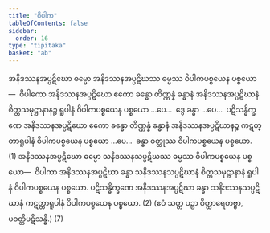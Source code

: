 ```yaml
---
title: "ဝိပါက"
tableOfContents: false
sidebar:
  order: 16
type: "tipitaka"
basket: "ab"
---
```



<DynamicBreadcrumb />

<Division number="44">

<Paragraph number="3031">
အနိဒဿနအပ္ပဋိဃော ဓမ္မော အနိဒဿနအပ္ပဋိဃဿ ဓမ္မဿ ဝိပါကပစ္စယေန ပစ္စယော—  ဝိပါကော အနိဒဿနအပ္ပဋိဃော ဧကော ခန္ဓော တိဏ္ဏန္နံ ခန္ဓာနံ အနိဒဿနအပ္ပဋိဃာနံ စိတ္တသမုဋ္ဌာနာနဉ္စ ရူပါနံ ဝိပါကပစ္စယေန ပစ္စယော …ပေ…  ဒွေ ခန္ဓာ …ပေ…  ပဋိသန္ဓိက္ခဏေ အနိဒဿနအပ္ပဋိဃော ဧကော ခန္ဓော တိဏ္ဏန္နံ ခန္ဓာနံ အနိဒဿနအပ္ပဋိဃာနဉ္စ ကဋတ္တာရူပါနံ ဝိပါကပစ္စယေန ပစ္စယော …ပေ…  ခန္ဓာ ဝတ္ထုဿ ဝိပါကပစ္စယေန ပစ္စယော. (1)
</Paragraph>

<Paragraph number="3032">
အနိဒဿနအပ္ပဋိဃော ဓမ္မော သနိဒဿနသပ္ပဋိဃဿ ဓမ္မဿ ဝိပါကပစ္စယေန ပစ္စယော—  ဝိပါကာ အနိဒဿနအပ္ပဋိဃာ ခန္ဓာ သနိဒဿနသပ္ပဋိဃာနံ စိတ္တသမုဋ္ဌာနာနံ ရူပါနံ ဝိပါကပစ္စယေန ပစ္စယော. ပဋိသန္ဓိက္ခဏေ အနိဒဿနအပ္ပဋိဃာ ခန္ဓာ သနိဒဿနသပ္ပဋိဃာနံ ကဋတ္တာရူပါနံ ဝိပါကပစ္စယေန ပစ္စယော. (2)
</Paragraph>

<Paragraph number="3033">
(ဧဝံ သတ္တ ပဉှာ ဝိတ္ထာရေတဗ္ဗာ, ပဝတ္တိပဋိသန္ဓိ.) (7)
</Paragraph>
</Division>